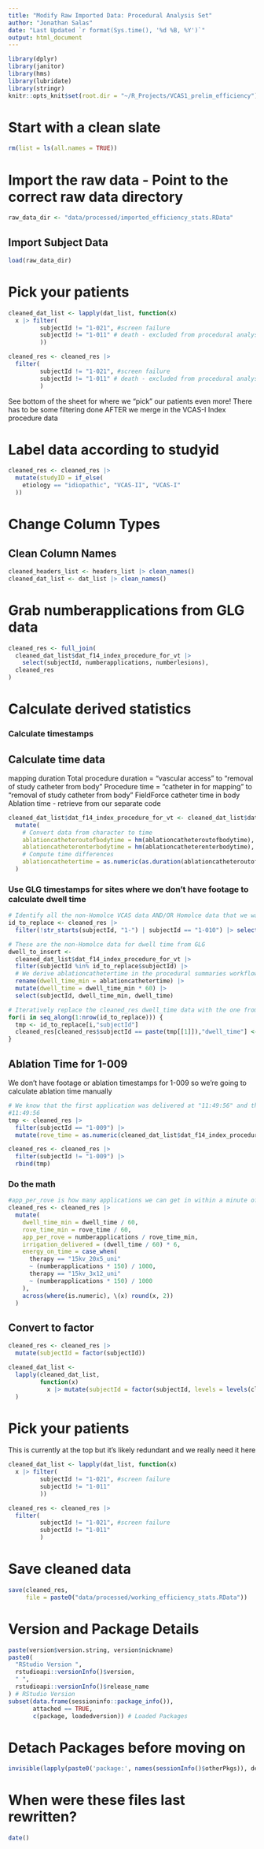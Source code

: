 ```yaml
---
title: "Modify Raw Imported Data: Procedural Analysis Set"
author: "Jonathan Salas"
date: "Last Updated `r format(Sys.time(), '%d %B, %Y')`"
output: html_document
---
```


```r
library(dplyr)
library(janitor)
library(hms)
library(lubridate)
library(stringr)
knitr::opts_knit$set(root.dir = "~/R_Projects/VCAS1_prelim_efficiency")
```

# Start with a clean slate

```r
rm(list = ls(all.names = TRUE))
```

# Import the raw data - Point to the correct raw data directory

```r
raw_data_dir <- "data/processed/imported_efficiency_stats.RData"
```

## Import Subject Data

```r
load(raw_data_dir)
```

# Pick your patients

```r
cleaned_dat_list <- lapply(dat_list, function(x)
  x |> filter(
         subjectId != "1-021", #screen failure
         subjectId != "1-011" # death - excluded from procedural analysis set
         ))

cleaned_res <- cleaned_res |>
  filter(
         subjectId != "1-021", #screen failure
         subjectId != "1-011" # death - excluded from procedural analysis set
         )
```

See bottom of the sheet for where we "pick" our patients even more! There has to be some filtering done AFTER we merge in the VCAS-I Index procedure data

# Label data according to studyid

```r
cleaned_res <- cleaned_res |>
  mutate(studyID = if_else(
    etiology == "idiopathic", "VCAS-II", "VCAS-I"
  ))
```

# Change Column Types

## Clean Column Names

```r
cleaned_headers_list <- headers_list |> clean_names()
cleaned_dat_list <- dat_list |> clean_names()
```

# Grab numberapplications from GLG data

```r
cleaned_res <- full_join(
  cleaned_dat_list$dat_f14_index_procedure_for_vt |>
    select(subjectId, numberapplications, numberlesions),
  cleaned_res
)
```

# Calculate derived statistics

### Calculate timestamps

## Calculate time data

mapping duration
Total procedure duration = "vascular access" to "removal of study catheter from body"
Procedure time = "catheter in for mapping" to "removal of study catheter from body"
FieldForce catheter time in body
Ablation time - retrieve from our separate code

```r
cleaned_dat_list$dat_f14_index_procedure_for_vt <- cleaned_dat_list$dat_f14_index_procedure_for_vt |>
  mutate(
    # Convert data from character to time
    ablationcatheteroutofbodytime = hm(ablationcatheteroutofbodytime),
    ablationcatheterenterbodytime = hm(ablationcatheterenterbodytime),
    # Compute time differences
    ablationcathetertime = as.numeric(as.duration(ablationcatheteroutofbodytime - ablationcatheterenterbodytime),"minutes")
  ) 
```

### Use GLG timestamps for sites where we don't have footage to calculate dwell time

```r
# Identify all the non-Homolce VCAS data AND/OR Homolce data that we want to use GLG stuff for instead
id_to_replace <- cleaned_res |>
  filter(!str_starts(subjectId, "1-") | subjectId == "1-010") |> select(subjectId)

# These are the non-Homolce data for dwell time from GLG
dwell_to_insert <- 
  cleaned_dat_list$dat_f14_index_procedure_for_vt |>
  filter(subjectId %in% id_to_replace$subjectId) |>
  # We derive ablationcathetertime in the procedural summaries workflow
  rename(dwell_time_min = ablationcathetertime) |>
  mutate(dwell_time = dwell_time_min * 60) |>
  select(subjectId, dwell_time_min, dwell_time)

# Iteratively replace the cleaned_res dwell_time data with the one from GLG from the non-Homolce
for(i in seq_along(1:nrow(id_to_replace))) {
  tmp <- id_to_replace[i,"subjectId"]
  cleaned_res[cleaned_res$subjectId == paste(tmp[[1]]),"dwell_time"] <- dwell_to_insert[dwell_to_insert$subjectId == paste(tmp[[1]]),"dwell_time"]
}
```

## Ablation Time for 1-009

We don't have footage or ablation timestamps for 1-009 so we're going to calculate ablation time manually

```r
# We know that the first application was delivered at "11:49:56" and that's corroborated bewteen footage and Michelle's hand taken records. So we will calculate difference between first application and catheter out time
#11:49:56
tmp <- cleaned_res |>
  filter(subjectId == "1-009") |>
  mutate(rove_time = as.numeric(cleaned_dat_list$dat_f14_index_procedure_for_vt[cleaned_dat_list$dat_f14_index_procedure_for_vt$subjectId == "1-009", "ablationcatheteroutofbodytime"][[1]] - lubridate::as.period(hms::as_hms("11:49:56"))))

cleaned_res <- cleaned_res |>
  filter(subjectId != "1-009") |>
  rbind(tmp)
```

### Do the math

```r
#app_per_rove is how many applications we can get in within a minute of rove_time
cleaned_res <- cleaned_res |>
  mutate(
    dwell_time_min = dwell_time / 60,
    rove_time_min = rove_time / 60,
    app_per_rove = numberapplications / rove_time_min, 
    irrigation_delivered = (dwell_time / 60) * 6,
    energy_on_time = case_when(
      therapy == "15kv_20x5_uni"
      ~ (numberapplications * 150) / 1000,
      therapy == "15kv_3x12_uni"
      ~ (numberapplications * 150) / 1000
    ),
    across(where(is.numeric), \(x) round(x, 2))
  ) 
```

## Convert to factor

```r
cleaned_res <- cleaned_res |>
  mutate(subjectId = factor(subjectId))
```

```r
cleaned_dat_list <-
  lapply(cleaned_dat_list,
         function(x)
           x |> mutate(subjectId = factor(subjectId, levels = levels(cleaned_res$subjectId)))
  )
```

# Pick your patients

This is currently at the top but it's likely redundant and we really need it here 

```r
cleaned_dat_list <- lapply(dat_list, function(x)
  x |> filter(
         subjectId != "1-021", #screen failure
         subjectId != "1-011"
         ))

cleaned_res <- cleaned_res |>
  filter(
         subjectId != "1-021", #screen failure
         subjectId != "1-011"
         )
```

# Save cleaned data

```r
save(cleaned_res, 
     file = paste0("data/processed/working_efficiency_stats.RData"))
```

# Version and Package Details

```r
paste(version$version.string, version$nickname)
paste0(
  "RStudio Version ",
  rstudioapi::versionInfo()$version,
  " ",
  rstudioapi::versionInfo()$release_name
) # RStudio Version
subset(data.frame(sessioninfo::package_info()),
       attached == TRUE,
       c(package, loadedversion)) # Loaded Packages
```

# Detach Packages before moving on

```r
invisible(lapply(paste0('package:', names(sessionInfo()$otherPkgs)), detach, character.only=TRUE, unload=TRUE)) # Detach Packages
```

# When were these files last rewritten?

```r
date()
```